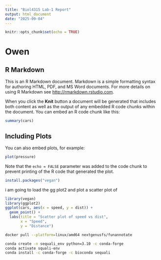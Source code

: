 ```yaml
---
title: "Biol4315 Lab-1 Report"
output: html_document
date: "2025-09-04"
---
```


```r
knitr::opts_chunk$set(echo = TRUE)
```

# Owen 

## R Markdown

This is an R Markdown document. Markdown is a simple formatting syntax for authoring HTML, PDF, and MS Word documents. For more details on using R Markdown see <http://rmarkdown.rstudio.com>.

When you click the **Knit** button a document will be generated that includes both content as well as the output of any embedded R code chunks within the document. You can embed an R code chunk like this:

```r
summary(cars)
```

## Including Plots

You can also embed plots, for example:

```r
plot(pressure)
```

Note that the `echo = FALSE` parameter was added to the code chunk to prevent printing of the R code that generated the plot.

```r
install.packages("vegan")
```
i am going to load the gg plot2 and plot a scatter plot of 
```r
library(vegan)
library(ggplot2)
ggplot(cars, aes(x = speed, y = dist)) +
  geom_point() +
  labs(title = "Scatter plot of speed vs dist",
       x = "Speed",
       y = "Distance")
```

```bash
docker pull --platform=linux/amd64 nextgenusfs/funannotate
```

```bash
conda create -n sequali_env python=3.10 -c conda-forge
conda activate squali-env
conda install -c conda-forge -c bioconda sequali
```

